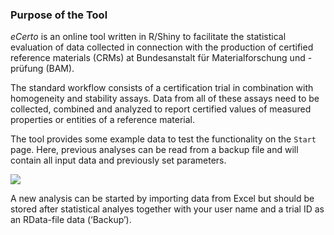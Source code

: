 ### Purpose of the Tool

*eCerto* is an online tool written in R/Shiny to facilitate the statistical evaluation of data collected in connection with the production of certified reference materials (CRMs) at Bundesanstalt für Materialforschung und -prüfung (BAM).

The standard workflow consists of a certification trial in combination with homogeneity and stability assays. Data from all of these assays need to be collected, combined and analyzed to report certified values of measured properties or entities of a reference material.

The tool provides some example data to test the functionality on the `Start` page. Here, previous analyses can be read from a backup file and will contain all input data and previously set parameters.

![](M_Modul_Databackup.png)

A new analysis can be started by importing data from Excel but should be stored after statistical analyes together with your user name and a trial ID as an RData-file data ('Backup').
